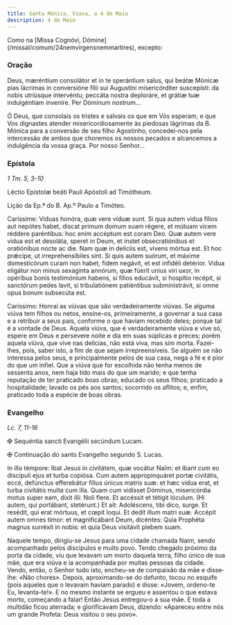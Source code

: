 ```yaml
---
title: Santa Mónica, Viúva, a 4 de Maio
description: 4 de Maio
---
```


<aside>
  Como na [Missa Cognóvi, Dómine](/missal/comum/24nemvirgensnemmartires),
  excepto:
</aside>

### Oração

<div class="side-by-side not-content">

Deus, mæréntium consolátor et in te sperántium salus, qui beátæ Mónicæ pias
    lácrimas in conversióne fílii sui Augustíni misericórditer suscepísti: da
    nobis utriúsque intervéntu; peccáta nostra deploráre, et grátiæ tuæ
    indulgéntiam inveníre. Per Dóminum nostrum...

Ó Deus, que consolais os tristes e salvais os que em Vós esperam, e que Vos
    dignastes atender misericordiosamente às piedosas lágrimas da B. Mónica para
    a conversão de seu filho Agostinho, concedei-nos pela intercessão de ambos
    que choremos os nossos pecados e alcancemos a indulgência da vossa graça.
    Por nosso Senhor...

</div>

### Epístola

<em>1 Tm. 5, 3-10</em>

<div class="side-by-side not-content">

Léctio Epístolæ beáti Pauli Apóstoli ad Timótheum.

Lição da Ep.ª do B. Ap.º Paulo a Timóteo.

Caríssime: Víduas honóra, quæ vere víduæ sunt. Si qua autem vidua fílios aut
    nepótes habet, discat primum domum suam régere, et mútuam vicem réddere
    paréntibus: hoc enim accéptum est coram Deo. Quæ autem vere vidua est et
    desoláta, speret in Deum, et instet obsecratiónibus et oratiónibus nocte ac
    die. Nam quæ in delíciis est, vivens mórtua est. Et hoc prǽcipe, ut
    irreprehensíbiles sint. Si quis autem suórum, et máxime domesticórum curam
    non habet, fidem negávit, et est infidéli detérior. Vidua eligátur non minus
    sexagínta annórum, quæ fúerit unius viri uxor, in opéribus bonis testimónium
    habens, si fílios educávit, si hospítio recépit, si sanctórum pedes lavit,
    si tribulatiónem patiéntibus subministrávit, si omne opus bonum subsecúta
    est.

Caríssimo: Honrai as viúvas que são verdadeiramente viúvas. Se alguma viúva
    tem filhos ou netos, ensine-os, primeiramente, a governar a sua casa e a
    retribuir a seus pais, conforme o que haviam recebido deles; porque tal é a
    vontade de Deus. Aquela viúva, que é verdadeiramente viúva e vive só, espere
    em Deus e persevere noite e dia em suas súplicas e preces; porém aquela
    viúva, que vive nas delícias, não está viva, mas sim morta. Fazei-lhes,
    pois, saber isto, a fim de que sejam irrepreensíveis. Se alguém se não
    interessa pelos seus, e principalmente pelos de sua casa, nega a fé e é pior
    do que um infiel. Que a viúva que for escolhida não tenha menos de sessenta
    anos, nem haja tido mais do que um marido; e que tenha reputação de ter
    praticado boas obras; educado os seus filhos; praticado a hospitalidade;
    lavado os pés aos santos; socorrido os aflitos; e, enfim, praticado toda a
    espécie de boas obras.

</div>

### Evangelho

<em>Lc. 7, 11-16</em>

<div class="side-by-side not-content">

<span class="cross text-red-500">✠</span> Sequéntia sancti Evangélii
    secúndum Lucam.

<span class="cross text-red-500">✠</span> Continuação do santo Evangelho
    segundo S. Lucas.

In illo témpore: Ibat Jesus in civitátem, quæ vocátur Naïm: et ibant cum eo
    discípuli ejus et turba copiósa. Cum autem appropinquáret portæ civitátis,
    ecce, defúnctus efferebátur fílius únicus matris suæ: et hæc vídua erat, et
    turba civitátis multa cum illa. Quam cum vidísset Dóminus, misericórdia
    motus super eam, dixit illi: Noli flere. Et accéssit et tétigit lóculum. (Hi
    autem, qui portábant, stetérunt.) Et ait: Adoléscens, tibi dico, surge. Et
    resédit, qui erat mórtuus, et cœpit loqui. Et dedit illum matri suæ. Accépit
    autem omnes timor: et magnificábant Deum, dicéntes: Quia Prophéta magnus
    surréxit in nobis: et quia Deus visitávit plebem suam.

Naquele tempo, dirigiu-se Jesus para uma cidade chamada Naim, sendo
    acompanhado pelos discípulos e muito povo. Tendo chegado próximo da porta da
    cidade, viu que levavam um morto daquela terra, filho único de sua mãe, que
    era viúva e ia acompanhada por muitas pessoas da cidade. Vendo, então, o
    Senhor tudo isto, encheu-se de compaixão da mãe e disse-lhe: «Não chores».
    Depois, aproximando-se do defunto, tocou no esquife (pois aqueles que o
    levavam haviam parado) e disse: «Jovem, ordeno-te Eu, levanta-te!». E no
    mesmo instante se ergueu e assentou o que estava morto, começando a falar!
    Então Jesus entregou-o a sua mãe. E toda a multidão ficou aterrada; e
    glorificavam Deus, dizendo: «Apareceu entre nós um grande Profeta: Deus
    visitou o seu povo».

</div>
